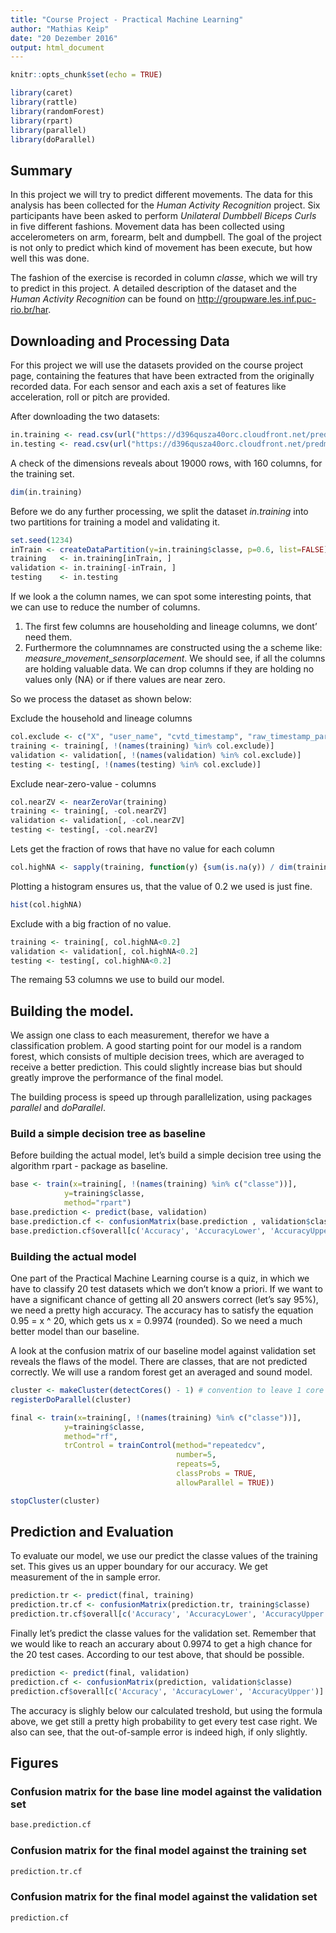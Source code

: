 ```yaml
---
title: "Course Project - Practical Machine Learning"
author: "Mathias Keip"
date: "20 Dezember 2016"
output: html_document
---
```


```r
knitr::opts_chunk$set(echo = TRUE)
```

```r
library(caret)
library(rattle)
library(randomForest)
library(rpart)
library(parallel)
library(doParallel)
```

## Summary

In this project we will try to predict different movements. The data for this analysis has been collected for the *Human Activity Recognition* project. Six participants have been asked to perform *Unilateral Dumbbell Biceps Curls* in five different fashions. Movement data has been collected using accelerometers on arm, forearm, belt and dumpbell. The goal of the project is not only to predict which kind of movement has been execute, but how well this was done.

The fashion of the exercise is recorded in column *classe*, which we will try to predict in this project. A detailed description of the dataset and the *Human Activity Recognition* can be found on <http://groupware.les.inf.puc-rio.br/har>.

## Downloading and Processing Data

For this project we will use the datasets provided on the course project page, containing the features that have been extracted from the originally recorded data. For each sensor and each axis a set of features like acceleration, roll or pitch are provided.

After downloading the two datasets:
```r
in.training <- read.csv(url("https://d396qusza40orc.cloudfront.net/predmachlearn/pml-training.csv"), na.strings=c("NA","#DIV/0!",""))
in.testing <- read.csv(url("https://d396qusza40orc.cloudfront.net/predmachlearn/pml-testing.csv"), na.strings=c("NA","#DIV/0!",""))
```

A check of the dimensions reveals about 19000 rows, with 160 columns, for the training set.

```r
dim(in.training)
```

Before we do any further processing, we split the dataset _in.training_ into two partitions for training a model and validating it.

```r
set.seed(1234)
inTrain <- createDataPartition(y=in.training$classe, p=0.6, list=FALSE)
training   <- in.training[inTrain, ]
validation <- in.training[-inTrain, ]
testing    <- in.testing
```

If we look a the column names, we can spot some interesting points, that we can use to reduce the number of columns.

1. The first few columns are householding and lineage columns, we dont' need them.
2. Furthermore the columnnames are constructed using the a scheme like: *measure*_*movement*_*sensorplacement*. We should see, if all the columns are holding valuable data. We can drop columns if they are holding no values only (NA) or if there values are near zero.

So we process the dataset as shown below:

Exclude the household and lineage columns
``` r
col.exclude <- c("X", "user_name", "cvtd_timestamp", "raw_timestamp_part_1", "raw_timestamp_part_2", "num_window")
training <- training[, !(names(training) %in% col.exclude)]
validation <- validation[, !(names(validation) %in% col.exclude)]
testing <- testing[, !(names(testing) %in% col.exclude)]
```

Exclude near-zero-value - columns
```r
col.nearZV <- nearZeroVar(training)
training <- training[, -col.nearZV]
validation <- validation[, -col.nearZV]
testing <- testing[, -col.nearZV]
```

Lets get the fraction of rows that have no value for each column
```r
col.highNA <- sapply(training, function(y) {sum(is.na(y)) / dim(training)[1]})
```

Plotting a histogram ensures us, that the value of 0.2 we used is just fine.

```r
hist(col.highNA)
```

Exclude with a big fraction of no value.

```r
training <- training[, col.highNA<0.2]
validation <- validation[, col.highNA<0.2]
testing <- testing[, col.highNA<0.2]
```

The remaing 53 columns we use to build our model.

## Building the model.

We assign one class to each measurement, therefor we have a classification problem. A good starting point for our model is a random forest, which consists of multiple decision trees, which are averaged to receive a better prediction. This could slightly increase bias but should greatly improve the performance of the final model.

The building process is speed up through parallelization, using packages _parallel_ and _doParallel_.

### Build a simple decision tree as baseline

Before building the actual model, let's build a simple decision tree using the algorithm rpart - package as baseline.

```r
base <- train(x=training[, !(names(training) %in% c("classe"))], 
            y=training$classe,
            method="rpart")
base.prediction <- predict(base, validation)
base.prediction.cf <- confusionMatrix(base.prediction , validation$classe)
base.prediction.cf$overall[c('Accuracy', 'AccuracyLower', 'AccuracyUpper')]
```

### Building the actual model

One part of the Practical Machine Learning course is a quiz, in which we have to classify 20 test datasets which we don't know a priori. If we want to have a significant chance of getting all 20 answers correct (let's say 95%), we need a pretty high accuracy. The accuracy has to satisfy the equation 0.95 = x ^ 20, which gets us x = 0.9974 (rounded). So we need a much better model than our baseline.

A look at the confusion matrix of our baseline model against validation set reveals the flaws of the model. There are classes, that are not predicted correctly. We will use a random forest get an averaged and sound model.

```r
cluster <- makeCluster(detectCores() - 1) # convention to leave 1 core for OS
registerDoParallel(cluster)

final <- train(x=training[, !(names(training) %in% c("classe"))], 
            y=training$classe,
            method="rf",
            trControl = trainControl(method="repeatedcv",
                                     number=5, 
                                     repeats=5, 
                                     classProbs = TRUE,
                                     allowParallel = TRUE))

stopCluster(cluster)
```

## Prediction and Evaluation

To evaluate our model, we use our predict the classe values of the training set. This gives us an upper boundary for our accuracy. We get measurement of the in sample error.

```r
prediction.tr <- predict(final, training)
prediction.tr.cf <- confusionMatrix(prediction.tr, training$classe)
prediction.tr.cf$overall[c('Accuracy', 'AccuracyLower', 'AccuracyUpper')]
```

Finally let's predict the classe values for the validation set. Remember that we would like to reach an accurary about 0.9974 to get a high chance for the 20 test cases. According to our test above, that should be possible.

```r
prediction <- predict(final, validation)
prediction.cf <- confusionMatrix(prediction, validation$classe)
prediction.cf$overall[c('Accuracy', 'AccuracyLower', 'AccuracyUpper')]
```

The accuracy is slighly below our calculated treshold, but using the formula above, we get still a pretty high probability to get every test case right. We also can see, that the out-of-sample error is indeed high, if only slightly.

## Figures

### Confusion matrix for the base line model against the validation set
```r
base.prediction.cf
```

### Confusion matrix for the final model against the training set

```r
prediction.tr.cf
```

### Confusion matrix for the final model against the validation set
```r
prediction.cf
```